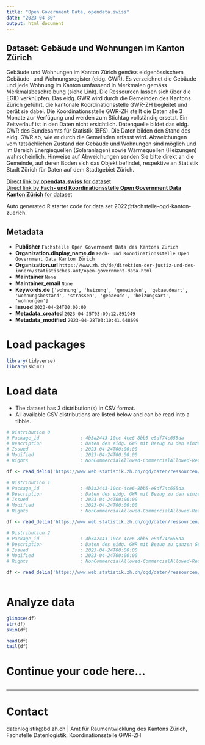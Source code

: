 ```yaml
---
title: "Open Government Data, opendata.swiss"
date: "2023-04-30"
output: html_document
---
```


## Dataset: Gebäude und Wohnungen im Kanton Zürich

Gebäude und Wohnungen im Kanton Zürich gemäss eidgenössischem Gebäude- und Wohnungsregister (eidg. GWR). Es verzeichnet die Gebäude und jede Wohnung im Kanton umfassend  in Merkmalen gemäss Merkmalsbeschreibung (siehe Link). Die Ressourcen lassen sich über die EGID verknüpfen. Das eidg. GWR wird durch die Gemeinden des Kantons Zürich geführt, die kantonale Koordinationsstelle GWR-ZH begleitet und berät sie dabei. Die Koordinationsstelle GWR-ZH stellt die Daten alle 3 Monate zur Verfügung und werden zum Stichtag vollständig ersetzt. Ein Zeitverlauf ist in den Daten nicht ersichtlich. Datenquelle bildet das eidg. GWR des Bundesamts für Statistik (BFS). Die Daten bilden den Stand des eidg. GWR ab, wie er durch die Gemeinden erfasst wird. Abweichungen vom tatsächlichen Zustand der Gebäude und Wohnungen sind möglich und im Bereich Energiequellen (Solaranlagen) sowie Wärmequellen (Heizungen) wahrscheinlich. Hinweise auf Abweichungen senden Sie bitte direkt an die Gemeinde, auf deren Boden sich das Objekt befindet, respektive an Statistik Stadt Zürich für Daten auf dem Stadtgebiet Zürich.

[Direct link by **opendata.swiss** for dataset](https://opendata.swiss/de/dataset/gebaude-und-wohnungen-im-kanton-zurich)<br>
[Direct link by **Fach- und Koordinationsstelle Open Government Data Kanton Zürich** for dataset](nan)

Auto generated R starter code for data set 2022@fachstelle-ogd-kanton-zuerich.

## Metadata

- **Publisher** `Fachstelle Open Government Data des Kantons Zürich`
- **Organization.display_name.de** `Fach- und Koordinationsstelle Open Government Data Kanton Zürich`
- **Organization.url** `https://www.zh.ch/de/direktion-der-justiz-und-des-innern/statistisches-amt/open-government-data.html`
- **Maintainer** `None`
- **Maintainer_email** `None`
- **Keywords.de** `['wohnung', 'heizung', 'gemeinden', 'gebaeudeart', 'wohnungsbestand', 'strassen', 'gebaeude', 'heizungsart', 'wohnungen']`
- **Issued** `2023-04-24T00:00:00`
- **Metadata_created** `2023-04-25T03:09:12.891949`
- **Metadata_modified** `2023-04-28T03:10:41.648699`


# Load packages

```r

library(tidyverse)
library(skimr)

```

# Load data

-   The dataset has 3 distribution(s) in CSV format.
-   All available CSV distributions are listed below and can be read into a tibble.

```r

# Distribution 0
# Package_id               : 4b3a2443-10cc-4ce6-8bb5-e8df74c655da
# Description              : Daten des eidg. GWR mit Bezug zu den einzelnen Eingängen zu einem Gebäude. Adressen beziehen sich auf einzelne Gebäudeeingänge und sind deswegen pro Eingang in diesem File zu finden. Die Merkmale entsprechen denen im Merkmalskatalogs des eidg. GWR (siehe Link unter "weitere Informationen" im Datensatzbeschrieb) und sind dort beschrieben. Leerwerte wurden in den Gemeinden nicht ausgefüllt, ihr Wert ist unbekannt.
# Issued                   : 2023-04-24T00:00:00
# Modified                 : 2023-04-24T00:00:00
# Rights                   : NonCommercialAllowed-CommercialAllowed-ReferenceRequired

df <- read_delim('https://www.web.statistik.zh.ch/ogd/daten/ressourcen/KTZH_00002022_00004066.csv')

# Distribution 1
# Package_id               : 4b3a2443-10cc-4ce6-8bb5-e8df74c655da
# Description              : Daten des eidg. GWR mit Bezug zu den einzelnen Wohnungen in einem Gebäude. Aus den Daten lassen sich beispielsweise Alter, Fläche, Lage im Gebäude und Ausstattungsangaben herauslesen. Die Merkmale entsprechen denen im Merkmalskatalogs des eidg. GWR (siehe Link unter "weitere Informationen" im Datensatzbeschrieb) und sind dort beschrieben. Leerwerte wurden in den Gemeinden nicht ausgefüllt, ihr Wert ist unbekannt.
# Issued                   : 2023-04-24T00:00:00
# Modified                 : 2023-04-24T00:00:00
# Rights                   : NonCommercialAllowed-CommercialAllowed-ReferenceRequired

df <- read_delim('https://www.web.statistik.zh.ch/ogd/daten/ressourcen/KTZH_00002022_00004065.csv')

# Distribution 2
# Package_id               : 4b3a2443-10cc-4ce6-8bb5-e8df74c655da
# Description              : Daten des eidg. GWR mit Bezug zu ganzen Gebäuden und ihrer Haustechnik. Aus den Daten lassen sich umfassende Angaben zum Gebäudebestand ablesen, beispielsweise zum Gebäudealter oder den Wärme- und Energiequellen. Die Merkmale entsprechen denen im Merkmalskatalogs des eidg. GWR (siehe Link unter "weitere Informationen" im Datensatzbeschrieb) und sind dort beschrieben. Leerwerte wurden in den Gemeinden nicht ausgefüllt, ihr Wert ist unbekannt. Für die einfachere Nutzung fügt die Fach- und Koordinationsstelle OGD vor der Publikation folgende Merkmale hinzu: Für das Merkmal 'Kanton' wird für alle Beobachtungen ZH abgefüllt. Das Merkmal 'Gemeindename' wird mittels BFS-Nummer entsprechend der Gemeindetabelle des Statistischen Amts ausgegeben. Das Merkmal 'Anzahl_Wohnungen' wird anhand der Ressource Wohnungen berechnet.
# Issued                   : 2023-04-24T00:00:00
# Modified                 : 2023-04-24T00:00:00
# Rights                   : NonCommercialAllowed-CommercialAllowed-ReferenceRequired

df <- read_delim('https://www.web.statistik.zh.ch/ogd/daten/ressourcen/KTZH_00002022_00004064.csv')



```

# Analyze data

```r

glimpse(df)
str(df)
skim(df)

head(df)
tail(df)

```

# Continue your code here...

```r

```

------------------------------------------------------------------------

# Contact

datenlogistik@bd.zh.ch | Amt für Raumentwicklung des Kantons Zürich, Fachstelle Datenlogistik, Koordinationsstelle GWR-ZH
